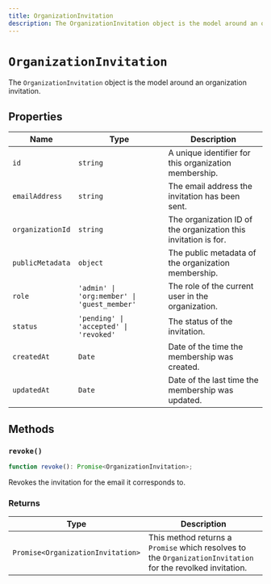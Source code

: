 ---
title: OrganizationInvitation
description: The OrganizationInvitation object is the model around an organization invitation.
---

# `OrganizationInvitation`

The `OrganizationInvitation` object is the model around an organization invitation.

## Properties

| Name | Type | Description |
|  --- | --- | --- |
| `id` | `string` | A unique identifier for this organization membership. |
| `emailAddress` | `string` | The email address the invitation has been sent. |
| `organizationId` | `string` | The organization ID of the organization this invitation is for. |
| `publicMetadata` | `object` | The public metadata of the organization membership. |
| `role` | `'admin' \| 'org:member' \| 'guest_member'` | The role of the current user in the organization. |
| `status` | `'pending' \| 'accepted' \| 'revoked'` | The status of the invitation. |
| `createdAt` | `Date` | Date of the time the membership was created. |
| `updatedAt` | `Date` | Date of the last time the membership was updated. |

## Methods

### `revoke()`

```typescript
function revoke(): Promise<OrganizationInvitation>;
```

Revokes the invitation for the email it corresponds to.

### Returns

| Type | Description |
| --- | --- |
| `Promise<OrganizationInvitation>` | This method returns a `Promise` which resolves to the `OrganizationInvitation` for the revolked invitation. |
